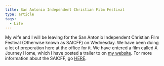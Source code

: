 ```yaml
---
title: San Antonio Independent Christian Film Festival
type: article
tags:
  - Life
---
```


My wife and I will be leaving for the San Antonio Independent Christian Film Festival (Otherwise known as SAICFF) on Wednesday. We have been doing a lot of preperation here at the office for it. We have entered a film called A Journey Home, which I have posted a trailer to on [my website](http://www.tjdraper.com). For more information about the SAICFF, go [HERE](http://www.independentchristianfilms.com/).
